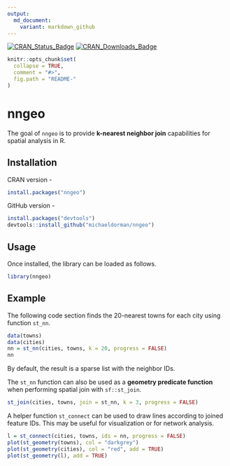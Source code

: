 ```yaml
---
output:
  md_document:
    variant: markdown_github
---
```


<!-- README.md is generated from README.Rmd. Please edit that file -->

[![CRAN_Status_Badge](http://www.r-pkg.org/badges/version-ago/nngeo)](https://cran.r-project.org/package=nngeo)
[![CRAN_Downloads_Badge](http://cranlogs.r-pkg.org/badges/last-month/nngeo)](https://cran.r-project.org/package=nngeo)

```r
knitr::opts_chunk$set(
  collapse = TRUE,
  comment = "#>",
  fig.path = "README-"
)
```

# nngeo

The goal of `nngeo` is to provide **k-nearest neighbor join** capabilities for spatial analysis in R. 

## Installation

CRAN version - 

```r
install.packages("nngeo")
```

GitHub version -

```r
install.packages("devtools")
devtools::install_github("michaeldorman/nngeo")
```

## Usage

Once installed, the library can be loaded as follows.

```r
library(nngeo)
```


## Example

The following code section finds the 20-nearest towns for each city using function `st_nn`. 

```r
data(towns)
data(cities)
nn = st_nn(cities, towns, k = 20, progress = FALSE)
nn
```

By default, the result is a sparse list with the neighbor IDs.

The `st_nn` function can also be used as a **geometry predicate function** when performing spatial join with `sf::st_join`.

```r
st_join(cities, towns, join = st_nn, k = 3, progress = FALSE)
```

A helper function `st_connect` can be used to draw lines according to joined feature IDs. This may be useful for visualization or for network analysis. 

```r
l = st_connect(cities, towns, ids = nn, progress = FALSE)
plot(st_geometry(towns), col = "darkgrey")
plot(st_geometry(cities), col = "red", add = TRUE)
plot(st_geometry(l), add = TRUE)
```












